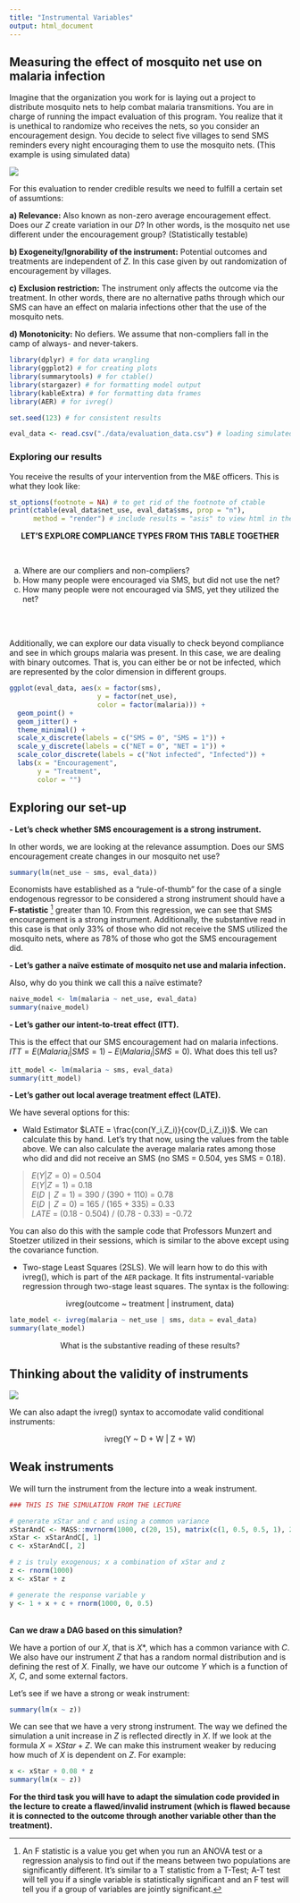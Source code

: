 ```yaml
---
title: "Instrumental Variables"
output: html_document
---
```

## Measuring the effect of mosquito net use on malaria infection

Imagine that the organization you work for is laying out a project to distribute mosquito nets to help combat malaria transmitions. You are in charge of running the impact evaluation of this program. You realize that it is unethical to randomize who receives the nets, so you consider an encouragement design. You decide to select five villages to send SMS reminders every night encouraging them to use the mosquito nets. (This example is using simulated data)

![](./data/dag_program.png)

For this evaluation to render credible results we need to fulfill a certain set of assumtions:

**a) Relevance:** Also known as non-zero average encouragement effect. Does our $Z$ create variation in our $D$? In other words, is the mosquito net use different under the encouragement group? (Statistically testable)

**b) Exogeneity/Ignorability of the instrument:** Potential outcomes and treatments are independent of $Z$. In this case given by out randomization of encouragement by villages.

**c) Exclusion restriction:** The instrument only affects the outcome via the treatment. In other words, there are no alternative paths through which our SMS can have an effect on malaria infections other that the use of the mosquito nets.

**d) Monotonicity:** No defiers. We assume that non-compliers fall in the camp of always- and never-takers.

```r

library(dplyr) # for data wrangling
library(ggplot2) # for creating plots
library(summarytools) # for ctable()
library(stargazer) # for formatting model output
library(kableExtra) # for formatting data frames
library(AER) # for ivreg()

set.seed(123) # for consistent results

eval_data <- read.csv("./data/evaluation_data.csv") # loading simulated data frame of the intervention

```


### Exploring our results
You receive the results of your intervention from the M&E officers. This is what they look like:

```r
st_options(footnote = NA) # to get rid of the footnote of ctable
print(ctable(eval_data$net_use, eval_data$sms, prop = "n"), 
      method = "render") # include results = "asis" to view html in the knitted file
```

<center>**LET'S EXPLORE COMPLIANCE TYPES FROM THIS TABLE TOGETHER**</center><br>

a) Where are our compliers and non-compliers?
b) How many people were encouraged via SMS, but did not use the net?
c) How many people were not encouraged via SMS, yet they utilized the net?

<br>
<br>

Additionally, we can explore our data visually to check beyond compliance and see in which groups malaria was present. In this case, we are dealing with binary outcomes. That is, you can either be or not be infected, which are represented by the color dimension in different groups.


```r
ggplot(eval_data, aes(x = factor(sms), 
                      y = factor(net_use), 
                      color = factor(malaria))) +
  geom_point() +
  geom_jitter() +
  theme_minimal() +
  scale_x_discrete(labels = c("SMS = 0", "SMS = 1")) +
  scale_y_discrete(labels = c("NET = 0", "NET = 1")) +
  scale_color_discrete(labels = c("Not infected", "Infected")) +
  labs(x = "Encouragement",
       y = "Treatment",
       color = "")
```

## Exploring our set-up

**- Let's check whether SMS encouragement is a strong instrument.** <p>
In other words, we are looking at the relevance assumption. Does our SMS encouragement create changes in our mosquito net use?

```r
summary(lm(net_use ~ sms, eval_data))
```
Economists have established as a "rule-of-thumb" for the case of a single endogenous regressor to be considered a strong instrument should have a **F-statistic** ^[An F statistic is a value you get when you run an ANOVA test or a regression analysis to find out if the means between two populations are significantly different. It’s similar to a T statistic from a T-Test; A-T test will tell you if a single variable is statistically significant and an F test will tell you if a group of variables are jointly significant.] greater than 10. From this regression, we can see that SMS encouragement is a strong instrument. Additionally, the substantive read in this case is that only 33% of those who did not receive the SMS utilized the mosquito nets, where as 78% of those who got the SMS encouragement did. 
<p><p>
**- Let's gather a naïve estimate of mosquito net use and malaria infection.** <p>
Also, why do you think we call this a naïve estimate?

```r
naive_model <- lm(malaria ~ net_use, eval_data)
summary(naive_model)
```
<p><p>
**- Let's gather our intent-to-treat effect (ITT).** <p>
This is the effect that our SMS encouragement had on malaria infections. $ITT = E(Malaria_i|SMS=1) - E(Malaria_i|SMS=0)$. What does this tell us?

```r
itt_model <- lm(malaria ~ sms, eval_data)
summary(itt_model)
```
<p><p>
**- Let's gather out local average treatment effect (LATE).**<p>
We have several options for this:

- Wald Estimator $LATE = \frac{con(Y_i,Z_i)}{cov(D_i,Z_i)}$. We can calculate this by hand. Let's try that now, using the values from the table above. We can also calculate the average malaria rates among those who did and did not receive an SMS (no SMS = 0.504, yes SMS = 0.18).

>$E(Y | Z = 0)$ = 0.504 <br>
>$E(Y | Z = 1)$ = 0.18 <br>
>$E(D ∣ Z = 1)$ = 390 / (390 + 110) = 0.78 <br>
>$E(D ∣ Z = 0)$ = 165 / (165 + 335) = 0.33 <br>
>$LATE$ = (0.18 - 0.504) / (0.78 - 0.33) = -0.72 <br>

You can also do this with the sample code that Professors Munzert and Stoetzer utilized in their sessions, which is similar to the above except using the covariance function. 

- Two-stage Least Squares (2SLS). We will learn how to do this with ivreg(), which is part of the `AER` package. It fits instrumental-variable regression through two-stage least squares. The syntax is the following:

<center>ivreg(outcome ~ treatment | instrument, data)</center>
 <p>

```r
late_model <- ivreg(malaria ~ net_use | sms, data = eval_data)
summary(late_model)
```
<p><center>What is the substantive reading of these results?</center> 

## Thinking about the validity of instruments

![](./data/validity_ivs.png)
<p>
We can also adapt the ivreg() syntax to accomodate valid conditional instruments:

<center>ivreg(Y ~ D + W | Z + W)</center>

<p><p>

## Weak instruments

We will turn the instrument from the lecture into a weak instrument.

```r
### THIS IS THE SIMULATION FROM THE LECTURE

# generate xStar and c and using a common variance
xStarAndC <- MASS::mvrnorm(1000, c(20, 15), matrix(c(1, 0.5, 0.5, 1), 2, 2))
xStar <- xStarAndC[, 1]
c <- xStarAndC[, 2]

# z is truly exogenous; x a combination of xStar and z
z <- rnorm(1000)
x <- xStar + z

# generate the response variable y
y <- 1 + x + c + rnorm(1000, 0, 0.5)
```
<br>
**Can we draw a DAG based on this simulation?**<p>

We have a portion of our $X$, that is $X*$, which has a common variance with $C$. We also have our instrument $Z$ that has a random normal distribution and is defining the rest of $X$. Finally, we have our outcome $Y$ which is a function of $X$, $C$, and some external factors.

Let's see if we have a strong or weak instrument:

```r
summary(lm(x ~ z))
```

We can see that we have a very strong instrument. The way we defined the simulation a unit increase in $Z$ is reflected directly in $X$. If we look at the formula $X = XStar + Z$. We can make this instrument weaker by reducing how much of $X$ is dependent on $Z$. For example:

```r
x <- xStar + 0.08 * z
summary(lm(x ~ z))
```


**For the third task you will have to adapt the simulation code provided in the lecture to create a flawed/invalid instrument (which is flawed because it is connected to the outcome through another variable other than the treatment).**


